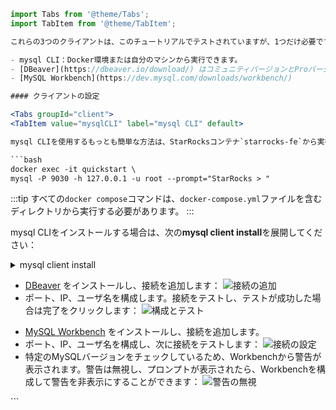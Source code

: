 ```jsx
import Tabs from '@theme/Tabs';
import TabItem from '@theme/TabItem';

これらの3つのクライアントは、このチュートリアルでテストされていますが、1つだけ必要です：

- mysql CLI：Docker環境または自分のマシンから実行できます。
- [DBeaver](https://dbeaver.io/download/) はコミュニティバージョンとProバージョンが利用可能です。
- [MySQL Workbench](https://dev.mysql.com/downloads/workbench/)

#### クライアントの設定

<Tabs groupId="client">
<TabItem value="mysqlCLI" label="mysql CLI" default>

mysql CLIを使用するもっとも簡単な方法は、StarRocksコンテナ`starrocks-fe`から実行することです：

```bash
docker exec -it quickstart \
mysql -P 9030 -h 127.0.0.1 -u root --prompt="StarRocks > "
```

:::tip
すべての`docker compose`コマンドは、`docker-compose.yml`ファイルを含むディレクトリから実行する必要があります。
:::

mysql CLIをインストールする場合は、次の**mysql client install**を展開してください：

<details>

<summary>mysql client install</summary>

- macOS：Homebrewを使用し、MySQL Serverが必要ない場合は`brew install mysql`を実行してCLIをインストールします。
- Linux：`mysql`クライアントをリポジトリシステムで確認してください。例えば、`yum install mariadb`。
- Microsoft Windows：[MySQL Community Server](https://dev.mysql.com/downloads/mysql/)をインストールして提供されるクライアントを実行するか、WSLから`mysql`を実行します。

</details>

</TabItem>

<TabItem value="DBeaver" label="DBeaver" >

- [DBeaver](https://dbeaver.io/download/) をインストールし、接続を追加します：
![接続の追加](./DBeaver-1.png)
- ポート、IP、ユーザ名を構成します。接続をテストし、テストが成功した場合は完了をクリックします：
![構成とテスト](./DBeaver-2.png)

</TabItem>
<TabItem value="MySQLWorkbench" label="MySQL Workbench">

- [MySQL Workbench](https://dev.mysql.com/downloads/workbench/) をインストールし、接続を追加します。
- ポート、IP、ユーザ名を構成し、次に接続をテストします：
![接続の設定](./Workbench-1.png)
- 特定のMySQLバージョンをチェックしているため、Workbenchから警告が表示されます。警告は無視し、プロンプトが表示されたら、Workbenchを構成して警告を非表示にすることができます：
![警告の無視](./Workbench-2.png)
</TabItem>

</Tabs>
```
